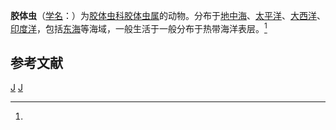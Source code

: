 {{Speciesbox
| taxon = Collozoum inerme
| binomial_authority = (J. Muller, 1856)<ref name='id8950'>{{cite web| url =http://www.bioinfo.cn/db05/BjdwSpecies.php?action=view&id=8950| title =胶体虫| work =《中国动物物种编目数据库》| publisher =中国科学院微生物研究所| author =中国科学院动物研究所| accessdate =2009-04-16| deadurl =yes| archiveurl =https://web.archive.org/web/20160305100512/http://www.bioinfo.cn/db05/BjdwSpecies.php?action=view&id=8950| archivedate =2016-03-05}}</ref>
}}

'''胶体虫'''（[[学名|学名]]：{{lang|la|''Collozoum inerme''}}）为[[胶体虫科|胶体虫科]][[胶体虫属|胶体虫属]]的动物。分布于[[地中海|地中海]]、[[太平洋|太平洋]]、[[大西洋|大西洋]]、[[印度洋|印度洋]]，包括[[东海|东海]]等海域，一般生活于一般分布于热带海洋表层。<ref name='id8950'/>

== 参考文献 ==
{{reflist}}

{{Cnidarian-stub}}
{{Taxonbar}}
[[Category:1856年描述的动物|J]]
[[Category:胶体虫属|J]]